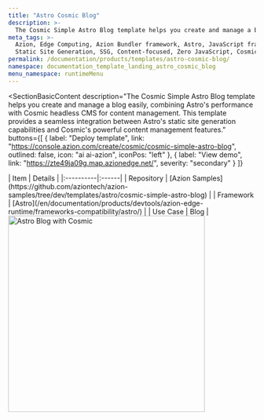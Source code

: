 ```yaml
---
title: "Astro Cosmic Blog"
description: >-
  The Cosmic Simple Astro Blog template helps you create and manage a blog easily, combining Astro's performance with Cosmic headless CMS for content management.
meta_tags: >-
  Azion, Edge Computing, Azion Bundler framework, Astro, JavaScript frameworks,
  Static Site Generation, SSG, Content-focused, Zero JavaScript, Cosmic, Blog
permalink: /documentation/products/templates/astro-cosmic-blog/
namespace: documentation_template_landing_astro_cosmic_blog
menu_namespace: runtimeMenu
---
```



<SectionBasicContent
  description="The Cosmic Simple Astro Blog template helps you create and manage a blog easily, combining Astro's performance with Cosmic headless CMS for content management. This template provides a seamless integration between Astro's static site generation capabilities and Cosmic's powerful content management features."
  buttons={[
    { label: "Deploy template", link: "https://console.azion.com/create/cosmic/cosmic-simple-astro-blog", outlined: false, icon: "ai ai-azion", iconPos: "left" },
    { label: "View demo", link: "https://zte49ja09g.map.azionedge.net/", severity: "secondary" }
  ]}
>
  <Fragment slot="content">
    <div style="flex: 1; min-width: 300px;">
      | Item | Details |
      |:----------|:------|
      | Repository | [Azion Samples](https://github.com/aziontech/azion-samples/tree/dev/templates/astro/cosmic-simple-astro-blog) |
      | Framework | [Astro](/en/documentation/products/devtools/azion-edge-runtime/frameworks-compatibility/astro/) |
      | Use Case | Blog |
    </div>
    <div style="display: flex; justify-content: center; align-items: center; flex: 1;">
      <img src="/assets/docs/images/uploads/template-showcase/astro/astro-cosmic-blog.png" width="400" alt="Astro Blog with Cosmic" style="min-width: 100%; max-width: 100%; height: auto;" />
    </div>
  </Fragment>
</SectionBasicContent>
